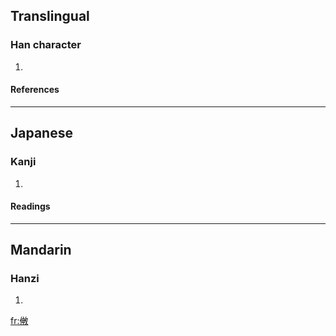 ==Translingual==
===Han character===
{{Han char|rn=66|rad=攴|as=07|sn=11|four=|canj=人中中大 (OLLK)}}
# {{defn|Han|sort=攴07}}
====References====
{{Han ref|kx=0471.100|dkj=13222|dj=0823.100|hdz=21463.020|uh=6552|ud=25938}}
----
==Japanese==
===Kanji===
{{ja-kanji|grade=|rs=攴07}}
# {{defn|Japanese}} 
====Readings====
{{ja-readings|on=[[ちん]] (chin), [[じん]] (jin), [[しん]] (shin), [[しょう]] (shō)|kun=[[おさめる]] (osameru), [[のべる]] (noberu)}}
----
==Mandarin==
===Hanzi===
{{cmn-hanzi|pin=[[zhèn]] ([[zhen4]])|wg=chen<sup>4</sup>}}
# {{defn|Mandarin}}

[[fr:敒]]